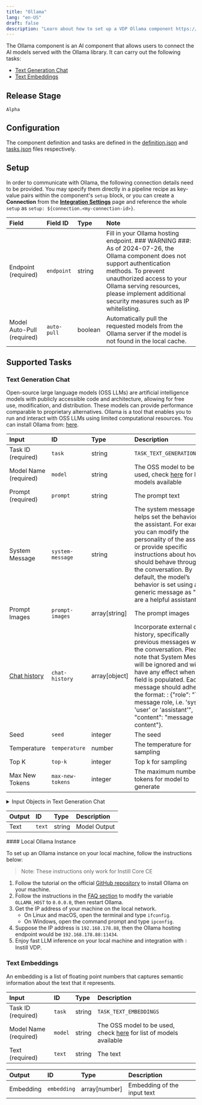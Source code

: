 ```yaml
---
title: "Ollama"
lang: "en-US"
draft: false
description: "Learn about how to set up a VDP Ollama component https://github.com/instill-ai/instill-core"
---
```


The Ollama component is an AI component that allows users to connect the AI models served with the Ollama library.
It can carry out the following tasks:
- [Text Generation Chat](#text-generation-chat)
- [Text Embeddings](#text-embeddings)



## Release Stage

`Alpha`



## Configuration

The component definition and tasks are defined in the [definition.json](https://github.com/instill-ai/pipeline-backend/blob/main/pkg/component/ai/ollama/v0/config/definition.json) and [tasks.json](https://github.com/instill-ai/pipeline-backend/blob/main/pkg/component/ai/ollama/v0/config/tasks.json) files respectively.




## Setup


In order to communicate with Ollama, the following connection details need to be
provided. You may specify them directly in a pipeline recipe as key-value pairs
within the component's `setup` block, or you can create a **Connection** from
the [**Integration Settings**](https://www.instill.tech/docs/vdp/integration)
page and reference the whole `setup` as `setup:
${connection.<my-connection-id>}`.

<div class="markdown-col-no-wrap" data-col-1 data-col-2>

| Field | Field ID | Type | Note |
| :--- | :--- | :--- | :--- |
| Endpoint (required) | `endpoint` | string | Fill in your Ollama hosting endpoint. ### WARNING ###: As of 2024-07-26, the Ollama component does not support authentication methods. To prevent unauthorized access to your Ollama serving resources, please implement additional security measures such as IP whitelisting.  |
| Model Auto-Pull (required) | `auto-pull` | boolean | Automatically pull the requested models from the Ollama server if the model is not found in the local cache.  |

</div>




## Supported Tasks

### Text Generation Chat

Open-source large language models (OSS LLMs) are artificial intelligence models with publicly accessible code and architecture, allowing for free use, modification, and distribution. These models can provide performance comparable to proprietary alternatives. Ollama is a tool that enables you to run and interact with OSS LLMs using limited computational resources. You can install Ollama from: [here](https://ollama.com).

<div class="markdown-col-no-wrap" data-col-1 data-col-2>

| Input | ID | Type | Description |
| :--- | :--- | :--- | :--- |
| Task ID (required) | `task` | string | `TASK_TEXT_GENERATION_CHAT` |
| Model Name (required) | `model` | string | The OSS model to be used, check [here](https://ollama.com/library) for list of models available |
| Prompt (required) | `prompt` | string | The prompt text |
| System Message | `system-message` | string | The system message helps set the behavior of the assistant. For example, you can modify the personality of the assistant or provide specific instructions about how it should behave throughout the conversation. By default, the model’s behavior is set using a generic message as "You are a helpful assistant." |
| Prompt Images | `prompt-images` | array[string] | The prompt images |
| [Chat history](#text-generation-chat-chat-history) | `chat-history` | array[object] | Incorporate external chat history, specifically previous messages within the conversation. Please note that System Message will be ignored and will not have any effect when this field is populated. Each message should adhere to the format: : \{"role": "The message role, i.e. 'system', 'user' or 'assistant'", "content": "message content"\}. |
| Seed | `seed` | integer | The seed |
| Temperature | `temperature` | number | The temperature for sampling |
| Top K | `top-k` | integer | Top k for sampling |
| Max New Tokens | `max-new-tokens` | integer | The maximum number of tokens for model to generate |
</div>


<details>
<summary> Input Objects in Text Generation Chat</summary>

<h4 id="text-generation-chat-chat-history">Chat History</h4>

Incorporate external chat history, specifically previous messages within the conversation. Please note that System Message will be ignored and will not have any effect when this field is populated. Each message should adhere to the format: : \{"role": "The message role, i.e. 'system', 'user' or 'assistant'", "content": "message content"\}.

<div class="markdown-col-no-wrap" data-col-1 data-col-2>

| Field | Field ID | Type | Note |
| :--- | :--- | :--- | :--- |
| [Content](#text-generation-chat-content) | `content` | array | The message content  |
| Role | `role` | string | The message role, i.e. 'system', 'user' or 'assistant'  |
</div>
<h4 id="text-generation-chat-content">Content</h4>

The message content

<div class="markdown-col-no-wrap" data-col-1 data-col-2>

| Field | Field ID | Type | Note |
| :--- | :--- | :--- | :--- |
| [Image URL](#text-generation-chat-image-url) | `image-url` | object | The image URL  |
| Text | `text` | string | The text content.  |
| Type | `type` | string | The type of the content part.  <br/><details><summary><strong>Enum values</strong></summary><ul><li>`text`</li><li>`image_url`</li></ul></details>  |
</div>
<h4 id="text-generation-chat-image-url">Image URL</h4>

The image URL

<div class="markdown-col-no-wrap" data-col-1 data-col-2>

| Field | Field ID | Type | Note |
| :--- | :--- | :--- | :--- |
| URL | `url` | string | Either a URL of the image or the base64 encoded image data.  |
</div>
</details>



<div class="markdown-col-no-wrap" data-col-1 data-col-2>

| Output | ID | Type | Description |
| :--- | :--- | :--- | :--- |
| Text | `text` | string | Model Output |
</div>
#### Local Ollama Instance

To set up an Ollama instance on your local machine, follow the instructions below:

> Note: These instructions only work for Instill Core CE

1. Follow the tutorial on the official [GitHub repository](https://github.com/ollama/ollama) to install Ollama on your machine.
2. Follow the instructions in the [FAQ section](https://github.com/ollama/ollama/blob/main/docs/faq.md) to modify the variable `OLLAMA_HOST` to `0.0.0.0`, then restart Ollama.
3. Get the IP address of your machine on the local network.
    - On Linux and macOS, open the terminal and type `ifconfig`.
    - On Windows, open the command prompt and type `ipconfig`.
4. Suppose the IP address is `192.168.178.88`, then the Ollama hosting endpoint would be `192.168.178.88:11434`.
5. Enjoy fast LLM inference on your local machine and integration with 💧 Instill VDP.

### Text Embeddings

An embedding is a list of floating point numbers that captures semantic information about the text that it represents.

<div class="markdown-col-no-wrap" data-col-1 data-col-2>

| Input | ID | Type | Description |
| :--- | :--- | :--- | :--- |
| Task ID (required) | `task` | string | `TASK_TEXT_EMBEDDINGS` |
| Model Name (required) | `model` | string | The OSS model to be used, check [here](https://ollama.com/library) for list of models available |
| Text (required) | `text` | string | The text |
</div>






<div class="markdown-col-no-wrap" data-col-1 data-col-2>

| Output | ID | Type | Description |
| :--- | :--- | :--- | :--- |
| Embedding | `embedding` | array[number] | Embedding of the input text |
</div>


